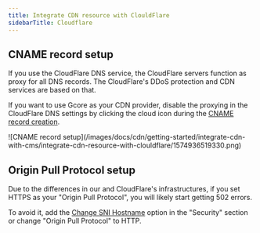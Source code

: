 ---
title: Integrate CDN resource with ClouldFlare
sidebarTitle: Cloudflare
---

## CNAME record setup

If you use the CloudFlare DNS service, the CloudFlare servers function as proxy for all DNS records. The CloudFlare's DDoS protection and CDN services are based on that.

If you want to use Gcore as your CDN provider, disable the proxying in the CloudFlare DNS settings by clicking the cloud icon during the [CNAME record creation](/cdn/cdn-resource-options/general/create-and-set-a-custom-domain-for-the-content-delivery-via-cdn).


<Frame>![CNAME record setup](/images/docs/cdn/getting-started/integrate-cdn-with-cms/integrate-cdn-resource-with-clouldflare/1574936519330.png)</Frame>



## Origin Pull Protocol setup

Due to the differences in our and CloudFlare's infrastructures, if you set HTTPS as your "Origin Pull Protocol", you will likely start getting 502 errors. 

To avoid it, add the [Change SNI Hostname](/cdn/cdn-resource-options/security/set-the-hostname-passed-in-sni-requests-to-the-origin-server) option in the "Security" section or change "Origin Pull Protocol" to HTTP.